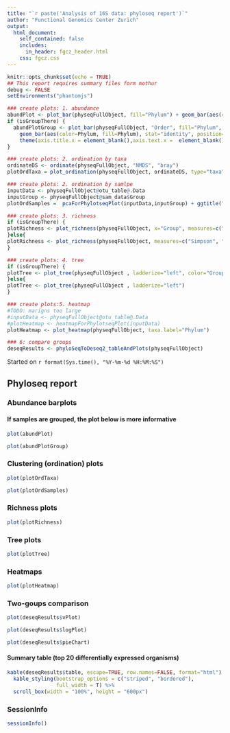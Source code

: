 ```yaml
---
title: "`r paste('Analysis of 16S data: phyloseq report')`"
author: "Functional Genomics Center Zurich"
output: 
  html_document:
    self_contained: false
    includes:
      in_header: fgcz_header.html
    css: fgcz.css
---
```


```r
knitr::opts_chunk$set(echo = TRUE)
## This report requires summary files form mothur
debug <- FALSE
setEnvironments("phantomjs")
```

```r
### create plots: 1. abundance
abundPlot <- plot_bar(physeqFullObject, fill="Phylum") + geom_bar(aes(color=Phylum, fill=Phylum), stat="identity", position="stack")
if (isGroupThere) {
  abundPlotGroup <- plot_bar(physeqFullObject, "Order", fill="Phylum", facet_grid=~Group) +
    geom_bar(aes(color=Phylum, fill=Phylum), stat="identity", position="stack") +
    theme(axis.title.x = element_blank(),axis.text.x =  element_blank())
}
```

```r
### create plots: 2. ordination by taxa 
ordinateDS <- ordinate(physeqFullObject, "NMDS", "bray")
plotOrdTaxa = plot_ordination(physeqFullObject, ordinateDS, type="taxa", color="Phylum") + facet_wrap(~Phylum, 3) + ggtitle("Taxa ordination") + theme(legend.position = "none")
```

```r
### create plots: 2. ordination by samlpe
inputData <- physeqFullObject@otu_table@.Data
inputGroup <- physeqFullObject@sam_data$Group
plotOrdSamples =  pcaForPhylotseqPlot(inputData,inputGroup) + ggtitle("Sample ordination")
```

```r
### create plots: 3. richness 
if (isGroupThere) {
plotRichness <- plot_richness(physeqFullObject, x="Group", measures=c("Simpson", "Shannon"), color="Group")
}else{
plotRichness <- plot_richness(physeqFullObject, measures=c("Simpson", "Shannon"))
}
```

```r
### create plots: 4. tree
if (isGroupThere) {
plotTree <- plot_tree(physeqFullObject , ladderize="left", color="Group")
}else{
plotTree <- plot_tree(physeqFullObject , ladderize="left")
}
```

```r
### create plots:5. heatmap
#TODO: marigns too large
#inputData <- physeqFullObject@otu_table@.Data
#plotHeatmap <- heatmapForPhylotseqPlot(inputData)
plotHeatmap <- plot_heatmap(physeqFullObject, taxa.label="Phylum")
```


```r
### 6: compare groups
deseqResults <- phyloSeqToDeseq2_tableAndPlots(physeqFullObject)
```

Started on `r format(Sys.time(), "%Y-%m-%d %H:%M:%S")`

## Phyloseq report {.tabset}
### Abundance barplots
#### If samples are grouped, the plot below is more informative
```r
plot(abundPlot)
```

```r
plot(abundPlotGroup)
```

### Clustering (ordination) plots
```r
plot(plotOrdTaxa)
```

```r
plot(plotOrdSamples)
```

### Richness plots
```r
plot(plotRichness)
```

### Tree plots
```r
plot(plotTree)
```

### Heatmaps
```r
plot(plotHeatmap)
```

### Two-goups comparison
```r
plot(deseqResults$vPlot)
```

```r
plot(deseqResults$logPlot)
```

```r
plot(deseqResults$pieChart)
```

#### Summary table (top 20 differentially expressed organisms)
```r
kable(deseqResults$table, escape=TRUE, row.names=FALSE, format="html") %>%
  kable_styling(bootstrap_options = c("striped", "bordered"),
                full_width = T) %>%
  scroll_box(width = "100%", height = "600px")
```

### SessionInfo
```r
sessionInfo()
```

